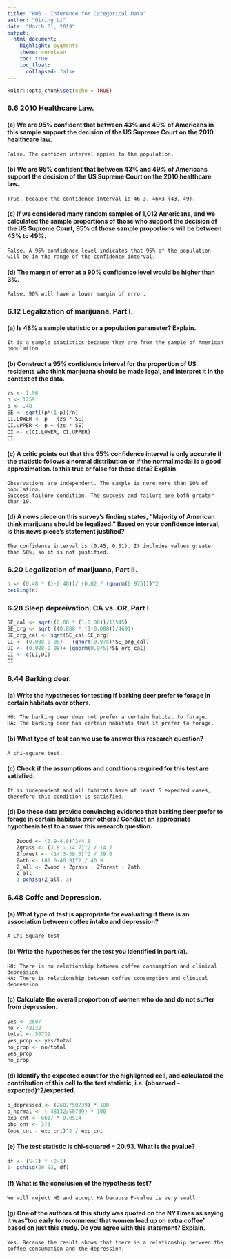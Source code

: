 ```yaml
---
title: "HW6 - Inference for Categorical Data"
author: "Qixing Li"
date: "March 31, 2019"
output:
  html_document:
    highlight: pygments
    theme: cerulean
    toc: true
    toc_float:
      collapsed: false
---
```


```r
knitr::opts_chunk$set(echo = TRUE)
```


### 6.6 2010 Healthcare Law.

#### (a) We are 95% confident that between 43% and 49% of Americans in this sample support the decision of the US Supreme Court on the 2010 healthcare law. 
```
False. The confiden interval appies to the population.
```

#### (b) We are 95% confident that between 43% and 49% of Americans support the decision of the US Supreme Court on the 2010 healthcare law.
```
True, because the confidence interval is 46-3, 46+3 (43, 49).
```

#### (c) If we considered many random samples of 1,012 Americans, and we calculated the sample proportions of those who support the decision of the US Supreme Court, 95% of those sample proportions will be between 43% to 49%. 
```
False. A 95% confidence level indicates that 95% of the population will be in the range of the confidence interval.
```

#### (d) The margin of error at a 90% confidence level would be higher than 3%.
```
False. 90% will have a lower margin of error. 
```


### 6.12 Legalization of marijuana, Part I.

#### (a)  Is 48% a sample statistic or a population parameter? Explain.
```
It is a sample statistics because they are from the sample of American population.
```

#### (b)  Construct a 95% confidence interval for the proportion of  US residents who think marijuana should be made legal, and interpret it in the context of the data.
```r
zs <- 1.96
n <- 1259
p <- .48
SE <- sqrt((p*(1-p))/n)
CI.LOWER <- p - (zs * SE)
CI.UPPER <- p + (zs * SE)
CI <- c(CI.LOWER, CI.UPPER)
CI
```

#### (c) A critic points out that this 95% confidence interval is only accurate if the statistic follows a normal distribution or if the normal modal is a good approximation. Is this true or false for these data? Explain.
```
Observations are independent. The sample is nore more than 10% of population. 
Success-failure condition. The success and failure are both greater than 10. 
```

#### (d) A news piece on this survey's finding states, "Majority of American think marijuana should be legalized." Based on your confidence interval, is this news piece's statement justified?
```
The confidence interval is (0.45, 0.51). It includes values greater than 50%, so it is not justified.
```

### 6.20 Legalization of marijuana, Part II.
```r
n <- (0.48 * (1-0.48))/ (0.02 / (qnorm(0.975)))^2
ceiling(n)
```

### 6.28 Sleep depreivation, CA vs. OR, Part I.
```r
SE_cal <- sqrt((0.08 * (1-0.08))/11545)
SE_org <- sqrt ((0.088 * (1-0.088))/4691)
SE_org_cal <- sqrt(SE_cal+SE_org)
LI <- (0.088-0.08) - (qnorm(0.975)*SE_org_cal)
UI <- (0.088-0.08)+ (qnorm(0.975)*SE_org_cal)
CI <- c(LI,UI)
CI
```

### 6.44 Barking deer.

#### (a) Write the hypotheses for testing if barking deer prefer to forage in certain habitats over others.
```
H0: The barking deer does not prefer a certain habitat to forage.
HA: The barking deer has certain habitats that it prefer to forage.
```

#### (b) What type of test can we use to answer this research question?
```
A chi-square test.
```

#### (c) Check if the assumptions and conditions required for this test are satisfied.
```
It is independent and all habitats have at least 5 expected cases, therefore this condition is satisfied.
```

#### (d) Do these data provide convincing evidence that barking deer prefer to forage in certain habitats over others? Conduct an appropriate hypothesis test to answer this research question. 
```r
   Zwood <- (0.9-4.8)^2/4.8
   Zgrass <- (3.8 - 14.7)^2 / 14.7
   Zforest <- (14.3-39.6)^2 / 39.6
   Zoth <- (81.0-40.9)^2 / 40.9
   Z_all <- Zwood + Zgrass + Zforest + Zoth
   Z_all
   1-pchisq(Z_all, 3)
```

### 6.48 Coffe and Depression.

#### (a) What type of test is appropriate for evaluating if there is an association between coffee intake and depression?
```
A Chi-Square test
```

#### (b) Write the hypotheses for the test you identified in part (a).
```
H0: There is no relationship between coffee consumption and clinical depression
HA: There is relationship between coffee consumption and clinical depression
```

#### (c) Calculate the overall proportion of women who do and do not suffer from depression.
```r
yes <- 2607
no <- 48132
total <- 50739
yes_prop <- yes/total
no_prop <- no/total
yes_prop
no_prop
```

#### (d) Identify the expected count for the highlighted cell, and calculated the contribution of this cell to the test statistic, i.e. (observed - expected)^2/expected.
```r
p_depressed <- (2607/50739) * 100
p_normal <- ( 48132/50739) * 100
exp_cnt <- 6617 * 0.0514
obs_cnt <- 373
(obs_cnt - exp_cnt)^2 / exp_cnt
```

#### (e) The test statistic is chi-squared = 20.93. What is the pvalue?
```r
df <- (5-1) * (2-1)
1- pchisq(20.93, df)
```

#### (f) What is the conclusion of the hypothesis test?
```
We will reject H0 and accept HA because P-value is very small.
```

#### (g) One of the authors of this study was quoted on the NYTimes as saying it was"too early to recommend that women load up on extra coffee" based on just this study. Do you agree with this statement? Explain.
```
Yes. Because the result shows that there is a relationship between the coffee consumption and the depression.

```


